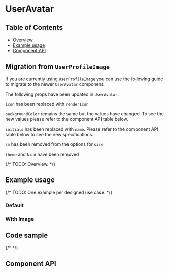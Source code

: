 
# UserAvatar

## Table of Contents

- [Overview](#overview)
- [Example usage](#example-usage)
- [Component API](#component-api)

## Migration from `UserProfileImage`

If you are currently using `UserProfileImage` you can use the following guide to
migrate to the newer `UserAvatar` component.

The following props have been updated in `UserAvatar`:

`icon` has been replaced with `renderIcon`

`backgroundColor` remains the same but the values have changed. To see the new
values please refer to the component API table below.

`initials` has been replaced with `name`. Please refer to the component API
table below to see the new specifications.

`sm` has been removed from the options for `size`

`theme` and `kind` have been removed

{/* TODO: Overview. */}

## Example usage

{/* TODO: One example per designed use case. */}

### Default

<Canvas>
  <Story of={UserAvatarStories.Default} />
</Canvas>

### With Image

<Canvas>
  <Story of={UserAvatarStories.WithImage} />
</Canvas>

## Code sample

{/* <CodesandboxLink exampleDirectory="UserAvatar" /> */}

## Component API

<Controls />
